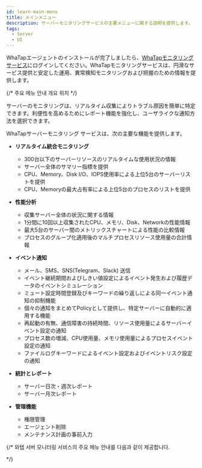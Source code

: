 ```yaml
---
id: learn-main-menu
title: メインメニュー
description: サーバーモニタリングサービスの主要メニューに関する説明を提供します。
tags:
  - Server
  - UI
---
```


WhaTapエージェントのインストールが完了しましたら、[WhaTapモニタリングサービス](https://service.whatap.io)にログインしてください。WhaTapモニタリングサービスは、円滑なサービス提供と安定した運用、異常検知モニタリングおよび把握のための情報を提供します。

{/* 주요 메뉴 안내 개요 위치 */}

サーバーのモニタリングは、リアルタイム収集によりトラブル原因を簡単に特定できます。利便性を高めるためにレポート機能を強化し、ユーザライクな通知方法を選択できます。

WhaTapサーバーモニタリング サービスは、次の主要な機能を提供します。

- **リアルタイム統合モニタリング**

  - 300台以下のサーバーリソースのリアルタイムな使用状況の情報
  - サーバー全体のサマリー指標を提供
  - CPU、Memory、Disk I/O、IOPS使用率による上位5台のサーバーリストを提供
  - CPU、Memoryの最大占有率による上位5台のプロセスのリストを提供

- **性能分析**

  - 収集サーバー全体の状況に関する情報
  - 1分間に10回以上収集されたCPU、メモリ、Disk、Networkの性能情報
  - 最大5台のサーバー間のメトリックスチャートによる性能の比較情報
  - プロセスのグループ化適用後のマルチプロセスリソース使用量の合計情報

- **イベント通知**

  - メール、SMS、SNS(Telegram、Slack) 送信
  - イベント継続期間およびしきい値設定によるイベント発生および履歴データのイベントシミュレーション
  - ミュート設定時間登録及びキーワードの繰り返しによる同一イベント通知の抑制機能
  - 個々の通知をまとめてPolicyとして提供し、特定サーバーに自動的に適用する機能
  - 再起動の有無、通信障害の持続時間、リソース使用量によるサーバーイベント設定の通知
  - プロセス数の増減、CPU使用量、メモリ使用量によるプロセスイベント設定の通知
  - ファイルログキーワードによるイベント設定およびイベントリスク設定の通知

- **統計とレポート**

  - サーバー日次・週次レポート
  - サーバー月次レポート

- **管理機能**

  - 権限管理
  - エージェント削除
  - メンテナンス計画の事前入力  

{/*
와탭 서버 모니터링 서비스의 주요 메뉴 안내를 다음과 같이 제공합니다.


<DocCardList/>
*/}
